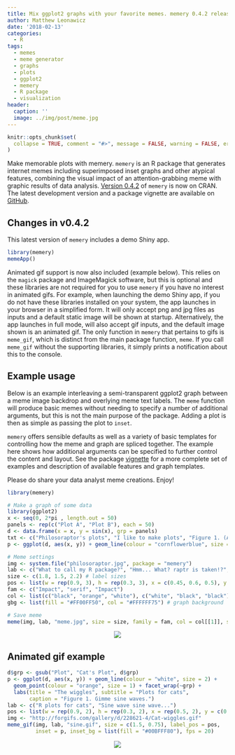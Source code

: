 ```yaml
---
title: Mix ggplot2 graphs with your favorite memes. memery 0.4.2 released.
author: Matthew Leonawicz
date: '2018-02-13'
categories:
  - R
tags:
  - memes
  - meme generator
  - graphs
  - plots
  - ggplot2
  - memery
  - R package
  - visualization
header:
  caption: ''
  image: ../img/post/meme.jpg
---
```


```r
knitr::opts_chunk$set(
  collapse = TRUE, comment = "#>", message = FALSE, warning = FALSE, error = FALSE, tidy = TRUE
)
```

Make memorable plots with memery. `memery` is an R package that generates internet memes including superimposed inset graphs and other atypical features, combining the visual impact of an attention-grabbing meme with graphic results of data analysis. [Version 0.4.2](https://cran.r-project.org/web/packages/memery/) of `memery` is now on CRAN. The latest development version and a package vignette are available on [GitHub](https://github.com/leonawicz/memery).

## Changes in v0.4.2

This latest version of `memery` includes a demo Shiny app. 


```r
library(memery)
memeApp()
```

Animated gif support is now also included (example below). This relies on the `magick` package and ImageMagick software, but this is optional and these libraries are not required for you to use `memery` if you have no interest in animated gifs. For example, when launching the demo Shiny app, if you do not have these libraries installed on your system, the app launches in your browser in a simplified form. It will only accept png and jpg files as inputs and a default static image will be shown at startup. Alternatively, the app launches in full mode, will also accept gif inputs, and the default image shown is an animated gif. The only function in `memery` that pertains to gifs is `meme_gif`, which is distinct from the main package function, `meme`. If you call `meme_gif` without the supporting libraries, it simply prints a notification about this to the console.

## Example usage

Below is an example interleaving a semi-transparent ggplot2 graph between a meme image backdrop and overlying meme text labels. The `meme` function will produce basic memes without needing to specify a number of additional arguments, but this is not the main purpose of the package. Adding a plot is then as simple as passing the plot to `inset`.

`memery` offers sensible defaults as well as a variety of basic templates for controlling how the meme and graph are spliced together. The example here shows how additional arguments can be specified to further control the content and layout. See the package [vignette](https://leonawicz.github.io/memery/articles/memery.html) for a more complete set of examples and description of available features and graph templates.

Please do share your data analyst meme creations. Enjoy!

```r
library(memery)

# Make a graph of some data
library(ggplot2)
x <- seq(0, 2*pi , length.out = 50)
panels <- rep(c("Plot A", "Plot B"), each = 50)
d <- data.frame(x = x, y = sin(x), grp = panels)
txt <- c("Philosoraptor's plots", "I like to make plots", "Figure 1. (A) shows a plot and (B) shows another plot.")
p <- ggplot(d, aes(x, y)) + geom_line(colour = "cornflowerblue", size = 2) + geom_point(colour = "orange", size = 4) + facet_wrap(~grp) + labs(title = txt[1], subtitle = txt[2], caption = txt[3])

# Meme settings
img <- system.file("philosoraptor.jpg", package = "memery")
lab <- c("What to call my R package?", "Hmm... What? raptr is taken!?", "Noooooo!!!!")
size <- c(1.8, 1.5, 2.2) # label sizes
pos <- list(w = rep(0.9, 3), h = rep(0.3, 3), x = c(0.45, 0.6, 0.5), y = c(0.95, 0.85, 0.3))
fam <- c("Impact", "serif", "Impact")
col <- list(c("black", "orange", "white"), c("white", "black", "black"))
gbg <- list(fill = "#FF00FF50", col = "#FFFFFF75") # graph background

# Save meme
meme(img, lab, "meme.jpg", size = size, family = fam, col = col[[1]], shadow = col[[2]], label_pos = pos, inset = p, inset_bg = gbg, mult = 2)
```

<p align="center"><img src="/img/post/meme.jpg"/></p>

## Animated gif example

```r
d$grp <- gsub("Plot", "Cat's Plot", d$grp)
p <- ggplot(d, aes(x, y)) + geom_line(colour = "white", size = 2) +
  geom_point(colour = "orange", size = 1) + facet_wrap(~grp) +
  labs(title = "The wiggles", subtitle = "Plots for cats",
       caption = "Figure 1. Gimme sine waves.")
lab <- c("R plots for cats", "Sine wave sine wave...")
pos <- list(w = rep(0.9, 2), h = rep(0.3, 2), x = rep(0.5, 2), y = c(0.9, 0.75))
img <- "http://forgifs.com/gallery/d/228621-4/Cat-wiggles.gif"
meme_gif(img, lab, "sine.gif", size = c(1.5, 0.75), label_pos = pos,
         inset = p, inset_bg = list(fill = "#00BFFF80"), fps = 20)
```

<p align="center"><img src="https://github.com/leonawicz/DataVisExamples/blob/master/packages/memery.gif?raw=true"></p><br />
